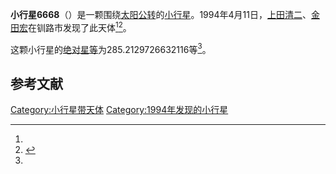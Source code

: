 {{Infobox planet
| bgcolour = #FFFFC0
| name = 6668
| symbol = 
| image = 
| caption = 
| discovery = yes
| discovery_ref = 
| discoverer = [[上田清二|上田清二]]、[[金田宏|金田宏]]
| discovery_site = [[钏路市|钏路市]] 
| discovered = 1994年4月11日
| designations = yes
| mp_name = 
| named_after = 
| alt_names = 1994 GY8/ 1982 UP9 / 1985 GQ1 / 1987 YT4 / 1989 EQ11 / 1995 QP2
| mp_category = [[主带小行星|主带小行星]]
| orbit_ref = <ref name="a">[http://ssd.jpl.nasa.gov/sbdb.cgi?sstr=6668 6668] {{Wayback|url=http://ssd.jpl.nasa.gov/sbdb.cgi?sstr=6668 |date=20110610050337 }}，小行星數據庫瀏覽器（JPL Small-Body Database Browser）－[[美国国家航空航天局|美国国家航空航天局]]喷气推进实验室</ref>
| epoch = 2456400.5 (2013年4月18日更新)
| aphelion = {{convert|3.171316278474316|AU|km|3|abbr=on|lk=out}}
| perihelion = {{convert|2.323237106101213|AU|km|3|abbr=on}}
| semimajor = {{convert|2.747276692287765|AU|km|3|abbr=on}}
| eccentricity = 0.154349064
| period = 1663.228926 [[日|日]]<br />4.55[[儒略年|儒略年]]
| avg_speed = 
| inclination = 8.083369676475787
| asc_node = 351.8949111809862
| mean_anomaly = 
| arg_peri = 285.2129726632116
| satellites = 
| physical_characteristics = yes
| dimensions = 
| mass = 
| density = 
| surface_grav = 
| escape_velocity = 
| sidereal_day = 
| axial_tilt = 
| pole_ecliptic_lat = 
| pole_ecliptic_lon = 
| albedo = 
| temperatures= 
| temp_name1 = 
| mean_temp_1 = 
| max_temp_1 = 
| temp_name2 = 
| max_temp_2 = 
| spectral_type = 
| abs_magnitude = 285.2129726632116
}}

'''小行星6668'''（{{lang-en|6668}}）是一颗围绕[[太阳|太阳]][[公转|公转]]的[[小行星|小行星]]。1994年4月11日，[[上田清二|上田清二]]、[[金田宏|金田宏]]在钏路市发现了此天体<ref name="a" /><ref>{{cite news|title=小行星列表|url=http://cfa-www.harvard.edu/iau/lists/NumberedMPs.txt|accessdate=2013-07-08|newspaper=哈佛大学|archive-date=2008-05-17|archive-url=https://web.archive.org/web/20080517010638/http://cfa-www.harvard.edu/iau/lists/NumberedMPs.txt|dead-url=no}}</ref>。

这颗小行星的[[绝对星等|绝对星等]]为285.2129726632116等<ref name="a" />。

==参考文献==
{{reflist}}
{{Minor Planet Number|[[小行星6667|小行星6667]]|[[小行星6669|小行星6669]]}}

{{小天体}}

[[Category:小行星带天体|Category:小行星带天体]]
[[Category:1994年发现的小行星|Category:1994年发现的小行星]]

{{asteroid-stub}}